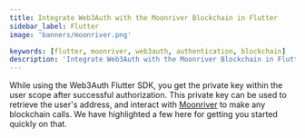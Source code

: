```yaml
---
title: Integrate Web3Auth with the Moonriver Blockchain in Flutter
sidebar_label: Flutter
image: 'banners/moonriver.png'

keywords: [flutter, moonriver, web3auth, authentication, blockchain]
description: 'Integrate Web3Auth with the Moonriver Blockchain in Flutter | Embedded Wallets'
---
```



<SEO
  title="Integrate Web3Auth with the Moonriver Blockchain in Flutter"
  description="Integrate Web3Auth with the Moonriver Blockchain in Flutter | Embedded Wallets"
  image="https://web3auth.io/docs/banners/moonriver.png"
  slug="/embedded-wallets/connect-blockchain/evm/moonriver/flutter"
/>

While using the Web3Auth Flutter SDK, you get the private key within the user scope after successful authorization. This private key can be used to retrieve the user's address, and interact with [Moonriver](https://moonbeam.network/networks/moonriver/) to make any blockchain calls. We have highlighted a few here for getting you started quickly on that.

<EVMInteraction />
